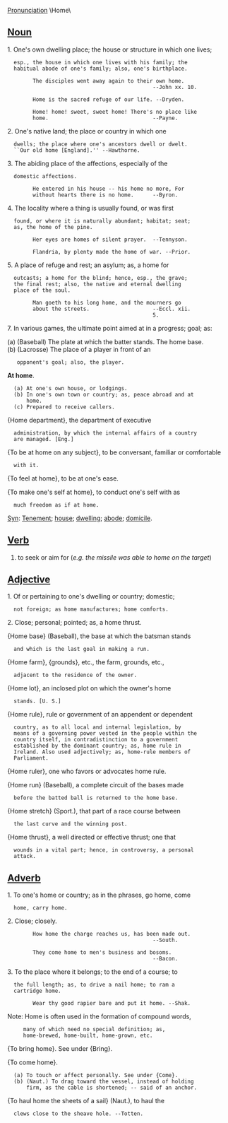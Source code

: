 [[Pronunciation]]
\Home\


==[[Noun]]==
1. One's own dwelling place; the house or structure in which one lives;
   esp., the house in which one lives with his family; the
   habitual abode of one's family; also, one's birthplace.

         The disciples went away again to their own home.
                                               --John xx. 10.

         Home is the sacred refuge of our life. --Dryden.

         Home! home! sweet, sweet home! There's no place like
         home.                                 --Payne.

2. One's native land; the place or country in which one
   dwells; the place where one's ancestors dwell or dwelt.
   ``Our old home [England].'' --Hawthorne.

3. The abiding place of the affections, especially of the
   domestic affections.

         He entered in his house -- his home no more, For
         without hearts there is no home.      --Byron.

4. The locality where a thing is usually found, or was first
   found, or where it is naturally abundant; habitat; seat;
   as, the home of the pine.

         Her eyes are homes of silent prayer.  --Tennyson.

         Flandria, by plenty made the home of war. --Prior.

5. A place of refuge and rest; an asylum; as, a home for
   outcasts; a home for the blind; hence, esp., the grave;
   the final rest; also, the native and eternal dwelling
   place of the soul.

         Man goeth to his long home, and the mourners go
         about the streets.                    --Eccl. xii.
                                               5.


7. In various games, the ultimate point aimed at in a progress; goal; as:

(a) (Baseball) The plate at which the batter stands. The home base.<br>
(b) (Lacrosse) The place of a player in front of an
    opponent's goal; also, the player.

'''At home'''.
   (a) At one's own house, or lodgings.
   (b) In one's own town or country; as, peace abroad and at
       home.
   (c) Prepared to receive callers.

{Home department}, the department of executive
   administration, by which the internal affairs of a country
   are managed. [Eng.]

{To be at home on any subject}, to be conversant, familiar or comfortable
   with it.

{To feel at home}, to be at one's ease.

{To make one's self at home}, to conduct one's self with as
   much freedom as if at home.

[[Syn]]: [[Tenement]]; [[house]]; [[dwelling]]; [[abode]]; [[domicile]].

==[[Verb]]==

# to seek or aim for (''e.g. the missile was able to home on the target'')

==[[Adjective]]==

1. Of or pertaining to one's dwelling or country; domestic;
   not foreign; as home manufactures; home comforts.

2. Close; personal; pointed; as, a home thrust.

{Home base} (Baseball), the base at which the batsman stands
   and which is the last goal in making a run.

{Home farm}, {grounds}, etc., the farm, grounds, etc.,
   adjacent to the residence of the owner.

{Home lot}, an inclosed plot on which the owner's home
   stands. [U. S.]

{Home rule}, rule or government of an appendent or dependent
   country, as to all local and internal legislation, by
   means of a governing power vested in the people within the
   country itself, in contradistinction to a government
   established by the dominant country; as, home rule in
   Ireland. Also used adjectively; as, home-rule members of
   Parliament.

{Home ruler}, one who favors or advocates home rule.

{Home run} (Baseball), a complete circuit of the bases made
   before the batted ball is returned to the home base.

{Home stretch} (Sport.), that part of a race course between
   the last curve and the winning post.

{Home thrust}, a well directed or effective thrust; one that
   wounds in a vital part; hence, in controversy, a personal
   attack.

==[[Adverb]]==

1. To one's home or country; as in the phrases, go home, come
   home, carry home.

2. Close; closely.

         How home the charge reaches us, has been made out.
                                               --South.

         They come home to men's business and bosoms.
                                               --Bacon.

3. To the place where it belongs; to the end of a course; to
   the full length; as, to drive a nail home; to ram a
   cartridge home.

         Wear thy good rapier bare and put it home. --Shak.

Note: Home is often used in the formation of compound words,
      many of which need no special definition; as,
      home-brewed, home-built, home-grown, etc.

{To bring home}. See under {Bring}.

{To come home}.
   (a) To touch or affect personally. See under {Come}.
   (b) (Naut.) To drag toward the vessel, instead of holding
       firm, as the cable is shortened; -- said of an anchor.


{To haul home the sheets of a sail} (Naut.), to haul the
   clews close to the sheave hole. --Totten.